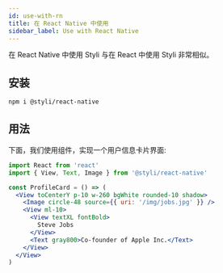 ```yaml
---
id: use-with-rn
title: 在 React Native 中使用
sidebar_label: Use with React Native
---
```



在 React Native 中使用 Styli 与在 React 中使用 Styli 非常相似。

## 安装

```bash
npm i @styli/react-native
```

## 用法

下面，我们使用组件，实现一个用户信息卡片界面:

```jsx
import React from 'react'
import { View, Text, Image } from '@styli/react-native'

const ProfileCard = () => (
  <View toCenterY p-10 w-260 bgWhite rounded-10 shadow>
    <Image circle-48 source={{ uri: '/img/jobs.jpg' }} />
    <View ml-10>
      <View textXL fontBold>
        Steve Jobs
      </View>
      <Text gray800>Co-founder of Apple Inc.</Text>
    </View>
  </View>
)
```
